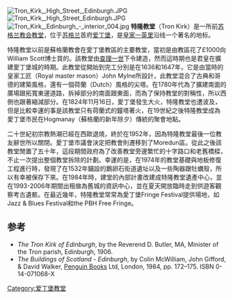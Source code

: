 [[File:Tron_Kirk,_High_Street,_Edinburgh.JPG|thumb]]
[[File:Tron_Kirk,_High_Street_Edinburgh.JPG|thumb]]
[[File:Tron_Kirk,_Edinburgh_-_interior_004.jpg|thumb]]
'''特隆教堂'''（Tron Kirk）是一所前[[苏格兰教会|苏格兰教会]][[教堂|教堂]]，位于[[苏格兰|苏格兰]]首府[[爱丁堡|爱丁堡]]，是[[皇家一英里|皇家一英里]]沿线一个著名的地标。

特隆教堂以前是蘇格蘭教會在愛丁堡教區的主要教堂，當初是由教區花了£1000向William Scott博士買的。該教堂由[[查理一世_(英格蘭)|查理一世]]下令建造，然而這時期也是君皇在擴建愛丁堡城的時期。此教堂從開始到完工分別是在1636和1647年，它是由當時的皇家工匠（Royal master mason）John Mylne所設計，此教堂混合了古典和哥德的建築風格，還有一個荷蘭（Dutch）風格的尖塔。在1780年代為了擴建南面的廣場跟拓寬東邊道路，拆掉部分的南面跟東面，而為了保持教堂的對稱性，所以西側也跟著縮減部分。在1824年11月16日，愛丁堡發生大火，特隆教堂也遭波及，但是比較幸運的事是該教堂只有荷蘭式的鐘塔著火，在19世紀之後特隆教堂成為愛丁堡市民在Hogmanay（蘇格蘭的新年除夕）傳統的聚會地點。

二十世紀初宗教熱潮已經在西歐退燒，終於在1952年，因為特隆教堂最後一位教友辭世所以關閉。愛丁堡市議會決定把教會則遷移到了Moredun區。從此之後該教堂閒置了五十年，這段期間政府為了改善教堂旁邊繁忙的十字路口和老舊橋樑，不止一次提出整個教堂拆除的計劃。幸運的是，在1974年的教堂基礎與地板修復工程進行時，發現了在1532年鋪設的鵝卵石街道遺址以及一些陶器跟牡蠣殼，所以有幸被保存下來。在1984年時，建堂的內部計畫改建成特隆教堂遺產中心，並在1993-2006年期間出租做為舊城的資訊中心，並在夏天開放臨時走到供遊客觀察考古遺骸。在最近幾年，特隆教堂常常為愛丁堡Fringe Festival提供場地，如Jazz & Blues Festival和the PBH Free Fringe。

==参考==
{{reflist}}
* ''The Tron Kirk of Edinburgh'', by the Reverend D. Butler, MA, Minister of the Tron parish, Edinburgh, 1906.
* ''The Buildings of Scotland - Edinburgh'', by Colin McWilliam, John Gifford, & David Walker, [[Penguin_Books|Penguin Books]] Ltd, London, 1984, pp. 172–175. ISBN 0-14-071068-X
{{coord|55|57|00|N|3|11|16|W|type:landmark_region:GB|display=title}}
[[Category:爱丁堡教堂|Category:爱丁堡教堂]]